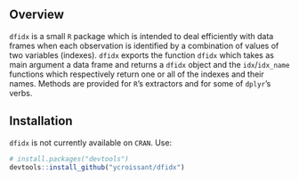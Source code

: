 ## Overview

`dfidx` is a small `R` package which is intended to deal efficiently
with data frames when each observation is identified by a combination
of values of two variables (indexes). `dfidx` exports the function
`dfidx` which takes as main argument a data frame and returns a
`dfidx` object and the `idx`/`idx_name` functions which respectively
return one or all of the indexes and their names. Methods are provided
for `R`'s extractors and for some of `dplyr`'s verbs. 

## Installation

`dfidx` is not currently available on `CRAN`. Use:

```r
# install.packages("devtools")
devtools::install_github("ycroissant/dfidx")
```
